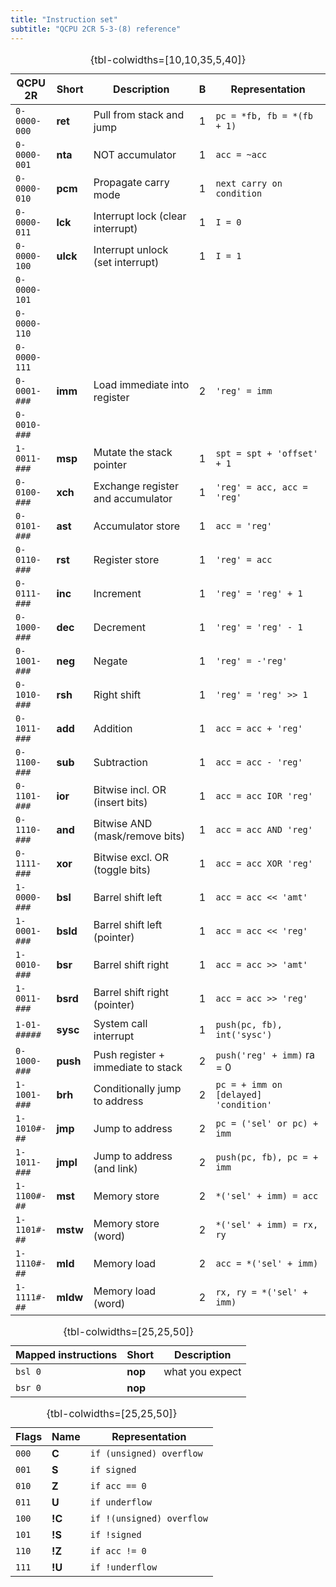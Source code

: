 ```yaml
---
title: "Instruction set"
subtitle: "QCPU 2CR 5-3-(8) reference"
---
```


::: {.column-screen-inset-left}
| QCPU 2R      | Short    | Description                        | B | Representation                        |
|--------------+----------+------------------------------------+---+---------------------------------------|
| `0-0000-000` | **ret**  | Pull from stack and jump           | 1 | `pc = *fb, fb = *(fb + 1)`            |
| `0-0000-001` | **nta**  | NOT accumulator                    | 1 | `acc = ~acc`                          |
| `0-0000-010` | **pcm**  | Propagate carry mode               | 1 | `next carry on condition`             |
| `0-0000-011` | **lck**  | Interrupt lock (clear interrupt)   | 1 | `I = 0`                               |
| `0-0000-100` | **ulck** | Interrupt unlock (set interrupt)   | 1 | `I = 1`                               |
| `0-0000-101` |          |                                    |   |                                       |
| `0-0000-110` |          |                                    |   |                                       |
| `0-0000-111` |          |                                    |   |                                       |
| `0-0001-###` | **imm**  | Load immediate into register       | 2 | `'reg' = imm`                         |
| `0-0010-###` |          |                                    |   |                                       |
| `1-0011-###` | **msp**  | Mutate the stack pointer           | 1 | `spt = spt + 'offset' + 1`            |
| `0-0100-###` | **xch**  | Exchange register and accumulator  | 1 | `'reg' = acc, acc = 'reg'`            |
| `0-0101-###` | **ast**  | Accumulator store                  | 1 | `acc = 'reg'`                         |
| `0-0110-###` | **rst**  | Register store                     | 1 | `'reg' = acc`                         |
| `0-0111-###` | **inc**  | Increment                          | 1 | `'reg' = 'reg' + 1`                   |
| `0-1000-###` | **dec**  | Decrement                          | 1 | `'reg' = 'reg' - 1`                   |
| `0-1001-###` | **neg**  | Negate                             | 1 | `'reg' = -'reg'`                      |
| `0-1010-###` | **rsh**  | Right shift                        | 1 | `'reg' = 'reg' >> 1`                  |
| `0-1011-###` | **add**  | Addition                           | 1 | `acc = acc + 'reg'`                   |
| `0-1100-###` | **sub**  | Subtraction                        | 1 | `acc = acc - 'reg'`                   |
| `0-1101-###` | **ior**  | Bitwise incl. OR (insert bits)     | 1 | `acc = acc IOR 'reg'`                 |
| `0-1110-###` | **and**  | Bitwise AND (mask/remove bits)     | 1 | `acc = acc AND 'reg'`                 |
| `0-1111-###` | **xor**  | Bitwise excl. OR (toggle bits)     | 1 | `acc = acc XOR 'reg'`                 |
| `1-0000-###` | **bsl**  | Barrel shift left                  | 1 | `acc = acc << 'amt'`                  |
| `1-0001-###` | **bsld** | Barrel shift left (pointer)        | 1 | `acc = acc << 'reg'`                  |
| `1-0010-###` | **bsr**  | Barrel shift right                 | 1 | `acc = acc >> 'amt'`                  |
| `1-0011-###` | **bsrd** | Barrel shift right (pointer)       | 1 | `acc = acc >> 'reg'`                  |
| `1-01-#####` | **sysc** | System call interrupt              | 1 | `push(pc, fb), int('sysc')`           |
| `0-1000-###` | **push** | Push register + immediate to stack | 2 | `push('reg' + imm)` ra = 0            |
| `1-1001-###` | **brh**  | Conditionally jump to address      | 2 | `pc = + imm on [delayed] 'condition'` |
| `1-1010#-##` | **jmp**  | Jump to address                    | 2 | `pc = ('sel' or pc) + imm`            |
| `1-1011-###` | **jmpl** | Jump to address (and link)         | 2 | `push(pc, fb), pc = + imm`            |
| `1-1100#-##` | **mst**  | Memory store                       | 2 | `*('sel' + imm) = acc`                |
| `1-1101#-##` | **mstw** | Memory store (word)                | 2 | `*('sel' + imm) = rx, ry`             |
| `1-1110#-##` | **mld**  | Memory load                        | 2 | `acc = *('sel' + imm)`                |
| `1-1111#-##` | **mldw** | Memory load (word)                 | 2 | `rx, ry = *('sel' + imm)`             |
: {tbl-colwidths=[10,10,35,5,40]}
:::

| Mapped instructions | Short   | Description     |
|---------------------+---------+-----------------|
| `bsl 0`             | **nop** | what you expect |
| `bsr 0`             | **nop** |                 |
: {tbl-colwidths=[25,25,50]}

| Flags | Name   | Representation            |
|-------+--------+---------------------------|
| `000` | **C**  | `if (unsigned) overflow`  |
| `001` | **S**  | `if signed`               |
| `010` | **Z**  | `if acc == 0`             |
| `011` | **U**  | `if underflow`            |
| `100` | **!C** | `if !(unsigned) overflow` |
| `101` | **!S** | `if !signed`              |
| `110` | **!Z** | `if acc != 0`             |
| `111` | **!U** | `if !underflow`           |
: {tbl-colwidths=[25,25,50]}
